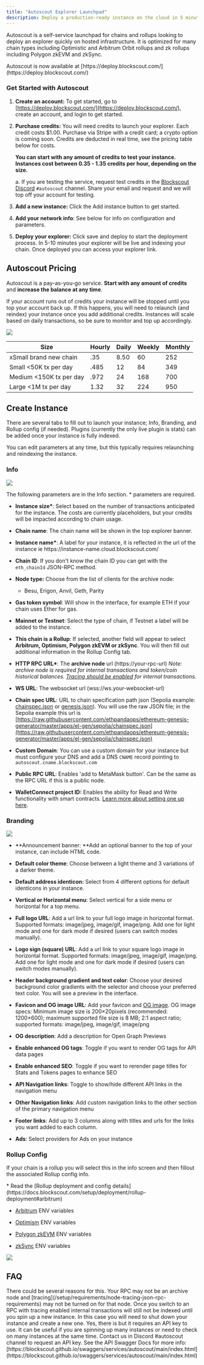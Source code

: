 ```yaml
---
title: "Autoscout Explorer Launchpad"
description: Deploy a production-ready instance on the cloud in 5 minutes
---
```


Autoscout is a self-service launchpad for chains and rollups looking to deploy an explorer quickly on hosted infrastructure. It is optimized for many chain types including Optimistic and Arbitrum Orbit rollups and zk rollups including Polygon zkEVM and zkSync.

<Check>
Autoscout is now available at [https://deploy.blockscout.com/](https://deploy.blockscout.com/)

</Check>

### Get Started with Autoscout

1. **Create an account:** To get started, go to [https://deploy.blockscout.com/](https://deploy.blockscout.com/), create an account, and login to get started.

2. **Purchase credits:** You will need credits to launch your explorer. Each credit costs \$1.00. Purchase via Stripe with a credit card; a crypto option is coming soon. Credits are deducted in real time, see the pricing table below for costs.

      **You can start with any amount of credits to test your instance. Instances cost between 0.35 - 1.35 credits per hour, depending on the size.**

      a. If you are testing the service, request test credits in the [Blockscout Discord](https://discord.gg/blockscout) `#autoscout` channel. Share your email and request and we will top off your account for testing.

3. **Add a new instance:** Click the Add instance button to get started.

4. **Add your network info**: See below for info on configuration and parameters.

5. **Deploy your explorer:** Click save and deploy to start the deployment process. In 5-10 minutes your explorer will be live and indexing your chain. Once deployed you can access your explorer link.

## Autoscout Pricing

Autoscout is a pay-as-you-go service. **Start with any amount of credits** and **increase the balance at any time**.

If your account runs out of credits your instance will be stopped until you top your account back up. If this happens, you will need to relaunch (and reindex) your instance once you add additional credits. Instances will scale based on daily transactions, so be sure to monitor and top up accordingly.

<Frame caption="">
  <img src="/images/1b4c40d1-image.jpeg" />
</Frame>

| Size                     | Hourly | Daily | Weekly | Monthly |
| ------------------------ | ------ | ----- | ------ | ------- |
| xSmall brand new chain   | .35    | 8.50  | 60     | 252     |
| Small \<50K tx per day   | .485   | 12    | 84     | 349     |
| Medium \<150K tx per day | .972   | 24    | 168    | 700     |
| Large \<1M tx per day    | 1.32   | 32    | 224    | 950     |

## Create Instance

There are several tabs to fill out to launch your instance; Info, Branding, and Rollup config (if needed). Plugins (currently the only live plugin is stats) can be added once your instance is fully indexed.

You can edit parameters at any time, but this typically requires relaunching and reindexing the instance.

### Info

<Frame caption="">
  <img src="/images/21c50404-image.jpeg" />
</Frame>

The following parameters are in the Info section. \* parameters are required.

* **Instance size\***: Select based on the number of transactions anticipated for the instance. The costs are currently placeholders, but your credits will be impacted according to chain usage.

* **Chain name**: The chain name will be shown in the top explorer banner.

* **Instance name\***: A label for your instance, it is reflected in the url of the instance ie https\://instance-name.cloud.blockscout.com/

* **Chain ID**: If you don't know the chain ID you can get with the `eth_chainId` JSON-RPC method.

* **Node type:** Choose from the list of clients for the archive node:

  * Besu, Erigon, Anvil, Geth, Parity

* **Gas token symbol**: Will show in the interface, for example ETH if your chain uses Ether for gas.

* **Mainnet or Testnet**: Select the type of chain, if Testnet a label will be added to the instance.

* **This chain is a Rollup**: If selected, another field will appear to select **Arbitrum, Optimism, Polygon zkEVM or zkSync**. You will then fill out additional information in the Rollup Config tab.

* **HTTP RPC URL\***: The **archive node** url (https\://your-rpc-url) *Note: archive node is required for internal transactions and token/coin historical balances. *[*Tracing should be enabled*](/setup/requirements/node-tracing-json-rpc-requirements)* for internal transactions.*

* **WS URL**: The websocket url (wss\://ws.your-websocket-url)

* **Chain spec URL**: URL to chain specification path json (Sepolia example: [chainspec.json](https://github.com/ethpandaops/ethereum-genesis-generator/blob/master/apps/el-gen/sepolia/chainspec.json) or [genesis.json](https://github.com/ethpandaops/ethereum-genesis-generator/blob/master/apps/el-gen/sepolia/genesis.json)). You will use the raw JSON file; in the Sepolia example this url is [https://raw.githubusercontent.com/ethpandaops/ethereum-genesis-generator/master/apps/el-gen/sepolia/chainspec.json](https://raw.githubusercontent.com/ethpandaops/ethereum-genesis-generator/master/apps/el-gen/sepolia/chainspec.json)

* **Custom Domain**: You can use a custom domain for your instance but must configure your DNS and add a DNS `CNAME` record pointing to `autoscout.cname.blockscout.com`

* **Public RPC URL**: Enables 'add to MetaMask button'. Can be the same as the RPC URL if this is a public node.

* **WalletConnect project ID:** Enables the ability for Read and Write functionality with smart contracts. [Learn more about setting one up here](/setup/configuration-options/walletconnect-project-id-for-contract-read-write).

### Branding

<Frame caption="">
  <img src="/images/ca1b7afb-image.jpeg" />
</Frame>

* **Announcement banner: **Add an optional banner to the top of your instance, can include HTML code.

* **Default color theme**: Choose between a light theme and 3 variations of a darker theme.

* **Default address identicon:** Select from 4 different options for default identicons in your instance.

* **Vertical or Horizontal menu**: Select vertical for a side menu or horizontal for a top menu.

* **Full logo URL**: Add a url link to your full logo image in horizontal format. Supported formats: image/jpeg, image/gif, image/png. Add one for light mode and one for dark mode if desired (users can switch modes manually).

* **Logo sign (square) URL**: Add a url link to your square logo image in horizontal format. Supported formats: image/jpeg, image/gif, image/png. Add one for light mode and one for dark mode if desired (users can switch modes manually).

* **Header background gradient and text color**: Choose your desired background color gradients with the selector and choose your preferred text color. You will see a preview in the interface.

* **Favicon and OG image URL**: Add your favicon and [OG image](https://ogp.me/). OG image specs: Minimum image size is 200×20pixels (recommended: 1200×600); maximum supported file size is 8 MB; 2:1 aspect ratio; supported formats: image/jpeg, image/gif, image/png

* **OG description**: Add a description for Open Graph Previews

* **Enable enhanced OG tags**: Toggle if you want to render OG tags for API data pages

* **Enable enhanced SEO**: Toggle if you want to rerender page titles for Stats and Tokens pages to enhance SEO

* **API Navigation links**: Toggle to show/hide different API links in the navigation menu

* **Other Navigation links**: Add custom navigation links to the other section of the primary navigation menu

* **Footer links**: Add up to 3 columns along with titles and urls for the links you want added to each column.

* **Ads**: Select providers for Ads on your instance

### Rollup Config

If your chain is a rollup you will select this in the info screen and then fillout the associated Rollup config info.

<Info>
* Read the [Rollup deployment and config details](https://docs.blockscout.com/setup/deployment/rollup-deployment#arbitrum)

  * [Arbitrum](/setup/env-variables/backend-envs-chain-specific#arbitrum-management) ENV variables

  * [Optimism](/setup/env-variables/backend-envs-chain-specific#optimism-rollup-management) ENV variables

  * [Polygon zkEVM](https://docs.blockscout.com/setup/env-variables/backend-envs-chain-specific#polygon-zkevm-rollup-management) ENV variables

  * [zkSync](https://docs.blockscout.com/setup/env-variables/backend-envs-chain-specific#zksync-rollup-management) ENV variables

</Info>

<Frame caption="">
  <img src="/images/0c6ecb02-image.jpeg" />
</Frame>

## FAQ

<AccordionGroup>
<Accordion title="Why can't I see internal transactions?">
There could be several reasons for this. Your RPC may not be an archive node and [tracing](/setup/requirements/node-tracing-json-rpc-requirements) may not be turned on for that node. Once you switch to an RPC with tracing enabled internal transactions will still not be indexed until you spin up a new instance. In this case you will need to shut down your instance and create a new one.

</Accordion>

<Accordion title="Is there an Autoscout API?">
Yes, there is but it requires an API key to use. It can be useful if you are spinning up many instances or need to check on many instances at the same time. Contact us in Discord #autoscout channel to request an API key. See the API Swagger Docs for more info: [https://blockscout.github.io/swaggers/services/autoscout/main/index.html](https://blockscout.github.io/swaggers/services/autoscout/main/index.html)

</Accordion>
</AccordionGroup>



